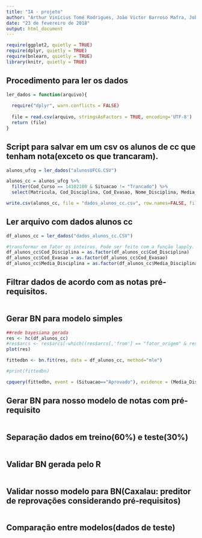```yaml
---
title: "IA - projeto"
author: "Arthur Vinícius Tomé Rodrigues, João Victor Barroso Mafra, Jobson Lucas Dias da Silva"
date: "23 de fevereiro de 2018"
output: html_document
---
```


```r
require(ggplot2, quietly = TRUE)
require(dplyr, quietly = TRUE)
require(bnlearn, quietly = TRUE)
library(knitr, quietly = TRUE)
```


## Procedimento para ler os dados
```r
ler_dados = function(arquivo){
  
  require("dplyr", warn.conflicts = FALSE)
  
  file = read.csv(arquivo, stringsAsFactors = TRUE, encoding='UTF-8')
  return (file)
}
```


## Script para salvar em um csv os alunos de cc que tenham nota(exceto os que trancaram).
```r
alunos_ufcg = ler_dados("alunosUFCG.CSV")

alunos_cc = alunos_ufcg %>% 
  filter(Cod_Curso == 14102100 & Situacao != "Trancado") %>% 
  select(Matricula, Cod_Disciplina, Cod_Evasao, Nome_Disciplina, Media_Disciplina, Situacao)

write.csv(alunos_cc, file = "dados_alunos_cc.csv", row.names=FALSE, fileEncoding = "UTF-8")
```


## Ler arquivo com dados alunos cc
```r
df_alunos_cc = ler_dados("dados_alunos_cc.CSV")

#transformar em fator os inteiros. Pode ser feito com a função lapply.
df_alunos_cc$Cod_Disciplina = as.factor(df_alunos_cc$Cod_Disciplina)
df_alunos_cc$Cod_Evasao = as.factor(df_alunos_cc$Cod_Evasao)
df_alunos_cc$Media_Disciplina = as.factor(df_alunos_cc$Media_Disciplina)
```


## Filtrar dados de acordo com as notas pré-requisitos.
```r

```


## Gerar BN para modelo simples
```r
##rede bayesiana gerada
res <- hc(df_alunos_cc)
#res$arcs <- res$arcs[-which((res$arcs[,'from'] == "fator_origem" & res$arcs[,'to'] == "fator_destino")),]
plot(res)

fittedbn <- bn.fit(res, data = df_alunos_cc, method="mle")

#print(fittedbn)

cpquery(fittedbn, event = (Situacao=="Aprovado"), evidence = (Media_Disciplina == "8.3"))
```


## Gerar BN para nosso modelo de notas com pré-requisito
```r

```


## Separação dados em treino(60%) e teste(30%)
```r

```


## Validar BN gerada pelo R
```r

```

## Validar nosso modelo para BN(Caxalau: preditor de reprovações considerando pré-requisitos)
```r

```

## Comparação entre modelos(dados de teste)
```r

```

